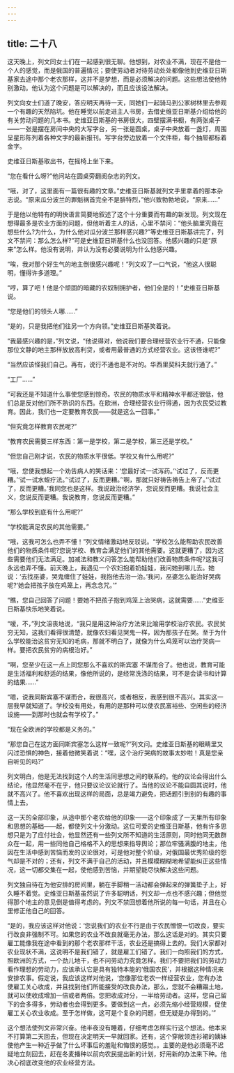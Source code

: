 ```yaml
---
---
---
```

title: 二十八
---




这天晚上，列文同女士们在一起感到很无聊。他想到，对农业不满，现在不是他一个人的感觉，而是俄国的普遍情况；要使劳动者对待劳动处处都像他到史维亚日斯基家去途中那个老农那样，这并不是梦想，而是必须解决的问题。这些想法使他特别激动。他认为这个问题是可以解决的，而且应该设法解决。

列文向女士们道了晚安，答应明天再待一天，同她们一起骑马到公家树林里去参观一个有趣的天然陷坑。他在睡觉以前走进主人书房，去借史维亚日斯基介绍给他的有关劳动问题的几本书。史维亚日斯基的书房很大，四壁摆满书橱，有两张桌子——一张是摆在房间中央的大写字台，另一张是圆桌，桌子中央放着一盏灯，周围呈星形陈列着各种文字的最新报刊。写字台旁边放着一个文件柜，每个抽屉都标着金字。

史维亚日斯基取出书，在摇椅上坐下来。

“您在看什么呀?”他问站在圆桌旁翻阅杂志的列文。

“哦，对了，这里面有一篇很有趣的文章。”史维亚日斯基就列文手里拿着的那本杂志说。“原来瓜分波兰的罪魁祸首完全不是腓特烈，”他兴致勃勃地说，“原来……”

于是他以他特有的明快语言简要地叙述了这个十分重要而有趣的新发现。列文现在想得最多是农业方面的问题，但他听着主人的话，心里不禁问：“他头脑里究竟在想些什么?为什么，为什么他对瓜分波兰那样感兴趣?”等史维亚日斯基讲完了，列文不禁问：那么怎么样?”可是史维亚日斯基什么也没回答。他感兴趣的只是“原来”怎么样。他没有说明，并认为没有必要说明为什么他感兴趣。

“唉，我对那个好生气的地主倒很感兴趣呢！”列文叹了一口气说，“他这人很聪明，懂得许多道理。”

“哼，算了吧！他是个顽固的暗藏的农奴制拥护者，他们全是的！”史维亚日斯基说。

“您是他们的领头人哪……”

“是的，只是我把他们往另一个方向领。”史维亚日斯基笑着说。

“我最感兴趣的是，”列文说，“他说得对，他说我们要合理经营农业行不通，只能像那位文静的地主那样放放高利贷，或者用最普通的方式经营农业。这该怪谁呢?”

“当然应该怪我们自己。再有，说行不通也是不对的。华西里契科夫就行通了。”

“工厂……”

“可我还是不知道什么事使您感到惊奇。农民的物质水平和精神水平都还很低，他们总是反对他们所不熟识的东西。在欧洲，合理经营农业行得通，因为农民受过教育。因此，我们也一定要教育农民——就是这么一回事。”

“但究竟怎样教育农民呢?”

“教育农民需要三样东西：第一是学校，第二是学校，第三还是学校。”

“但您自己刚才说，农民的物质水平很低。学校又有什么用呢?”

“哦，您使我想起一个劝告病人的笑话来：‘您最好试一试泻药。’‘试过了，反而更糟。’‘试一试水蛭疗法。’‘试过了，反而更糟。’‘啊，那就只好祷告祷告上帝了。’‘试过了，反而更糟。’我同您也是这样。我说政治经济学，您说反而更糟。我说社会主义，您说反而更糟。我说教育，您说反而更糟。”

“那么学校到底有什么用呢?”

“学校能满足农民的其他需要。”

“哦，这我可怎么也弄不懂！”列文情绪激动地反驳说。“学校怎么能帮助农民改善他们的物质条件呢?您说学校、教育会满足他们的其他需要。这就更糟了，因为这些需要他们无法满足。加减法和教义问答怎么能帮助他们改善物质条件呢?这我可永远也弄不懂。前天晚上，我遇见一个农妇抱着奶娃娃，我问她到哪儿去。她说：‘去找巫婆，哭鬼缠住了娃娃，我抱他去治一治。’我问，巫婆怎么能治好哭病呢?‘她会把孩子放在鸡笼上，再念念咒。’”

“瞧，您自己回答了问题！要她不把孩子抱到鸡笼上治哭病，这就需要……”史维亚日斯基快乐地笑着说。

“嗳，不，”列文沮丧地说，“我只是用这种治疗方法来比喻用学校治疗农民。农民贫穷无知，这我们看得很清楚，就像农妇看见哭鬼一样，因为那孩子在哭。至于为什么学校能治这贫穷无知的毛病，那就不明白了，就像为什么鸡笼可以治疗哭病一样。要把农民贫穷的病根治好。”

“啊，您至少在这一点上同您那么不喜欢的斯宾塞 不谋而合了。他也说，教育可能是生活福利和舒适的结果，像他所说的，是经常洗涤的结果，可不是会读书和计算的结果……”

“嗯，说我同斯宾塞不谋而合，我很高兴，或者相反，我感到很不高兴。其实这一层我早就知道了。学校没有用处，有用的是那种可以使农民富裕些、空闲些的经济设施——到那时也就会有学校了。”

“现在全欧洲的学校都是义务的。”

“那您自己在这方面同斯宾塞怎么这样一致呢?”列文问。史维亚日斯基的眼睛里又闪过恐惧的神色，接着他微笑着说：“嘿，这个治疗哭病的故事太妙啦！真是您亲自听见的吗?”

列文明白，他是无法找到这个人的生活同思想之间的联系的。他的议论会得出什么结论，他显然毫不在乎，他只要议论议论就行了。当他的议论不能自圆其说时，他就不高兴了。他不喜欢出现这样的局面，总是竭力避免，把话题引到别的有趣的事情上去。

这一天的全部印象，从途中那个老农给他的印象——这个印象成了一天里所有印象和思想的基础——起，都使列文十分激动。这位可爱的史维亚日斯基，他有许多思想只是为了应付社会，他显然还有一些列文所不知道的生活原则，同时他同无数群众在一起，用一些同他自己格格不入的思想来指导舆论；那位牢骚满腹的地主，他因在生活中感到苦恼而发的议论很对，可是他对整个阶级，对俄国最优秀阶级的怨气却是不对的；还有，列文不满于自己的活动，并且模模糊糊地希望能纠正这些情况，这一切都交集在一起，使他感到苦恼，并期望能尽快解决这些问题。

列文独自待在为他安排的房间里，躺在手脚稍一活动都会弹起来的弹簧垫子上，好久睡不着觉。史维亚日斯基虽然说了许多聪明话，列文却一点也不感兴趣；但他觉得那个地主的意见倒是值得考虑的。列文不禁回想着他所说的每一句话，并且在心里修正他自己的回答。

“是的，我应该这样对他说：‘您说我们的农业不行是由于农民憎恨一切改良，要实行改良非强制不可。如果您的农业不改良就毫无办法，那么这话是对的。其实只要雇工能像我在途中看到的那个老农那样干活，农业还是搞得上去的。我们大家都对农业现状不满，这说明不是我们错了，就是雇工们错了。我们一向照我们的方式，照欧洲的方式，一个劲儿地干，也不问劳动力究竟怎样。我们不要把我们的劳动力看作理想的劳动力，应该承认它是具有独特本能的‘俄国农民’，并根据这种情况来安排农事。假定说，我应该这样对他说，‘您像那位老农一样经营农业，您有办法使雇工关心收成，并且找到他们所能接受的改良办法，那么，您就不会糟蹋土地，就可以使收成增加一倍或者两倍。您把收成对分，一半给劳动者。这样，您自己留下的会多得多，劳动者也会得到更多。要做到这一点，必须先缩小经营规模，促使雇工关心农业收成。至于怎样做，这可是个复杂的问题，但无疑是办得到的。’”

这个想法使列文非常兴奋。他半夜没有睡着，仔细考虑怎样实行这个想法。他本来不打算第二天回去，但现在决定明天一早就回家。还有，这个穿敞领连衫裙的姨妹使他产生一种近乎做了什么坏事后的羞耻和悔恨的感觉。。主要的是他必须毫不迟疑地立刻回去，赶在冬麦播种以前向农民提出新的计划，好用新的办法来下种。他决心彻底改变他的农业经营方法。